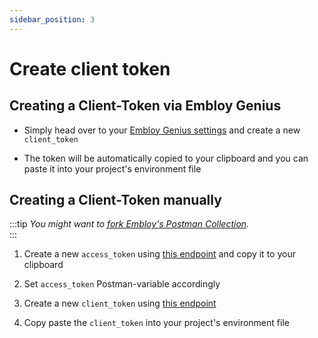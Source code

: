 ```yaml
---
sidebar_position: 3
---
```


# Create client token

## Creating a Client-Token via Embloy Genius

- Simply head over to your [Embloy Genius settings](https://genius.embloy.com/settings?tab=access) and create a new `client_token`

- The token will be automatically copied to your clipboard and you can paste it into your project's environment file

## Creating a Client-Token manually

:::tip
_You might want to [fork Embloy's Postman Collection](https://god.gw.postman.com/run-collection/24977803-e44099dd-6647-4b78-bd7a-03293e47dee5?action=collection%2Ffork&source=rip_markdown&collection-url=entityId%3D24977803-e44099dd-6647-4b78-bd7a-03293e47dee5%26entityType%3Dcollection%26workspaceId%3D6b47d1cc-f4b3-4522-8ab1-98a55f18324c)._   
:::

1. Create a new `access_token` using [this endpoint](https://www.postman.com/embloy/workspace/embloy-workspace/request/24977803-e29e5a54-533b-413a-9e04-b608cc4acd68) and copy it to your clipboard

2. Set `access_token` Postman-variable accordingly

3. Create a new `client_token` using [this endpoint](https://www.postman.com/embloy/workspace/embloy-workspace/request/24977803-86b2cf1c-b02e-4d83-b65f-9c5e03cc89c4)

4. Copy paste the `client_token` into your project's environment file